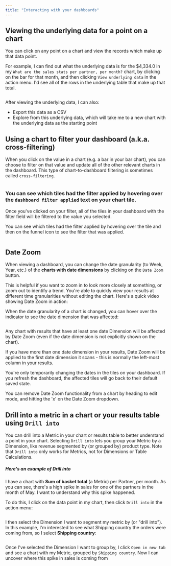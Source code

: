 ```yaml
---
title: "Interacting with your dashboards"
---
```


## Viewing the underlying data for a point on a chart

You can click on any point on a chart and view the records which make up that data point.

For example, I can find out what the underlying data is for the $4,334.0 in my `What are the sales stats per partner, per month?` chart, by clicking on the bar for that month, and then clicking `View underlying data` in the action menu. I'd see all of the rows in the underlying table that make up that total.

<Frame>
  <img src="/images/guides/underlying-chart-data-a0e12f23869f743416d5171473196d4d.png" alt=""/>
</Frame>


After viewing the underlying data, I can also:

* Export this data as a CSV
* Explore from this underlying data, which will take me to a new chart with the underlying data as the starting point

## Using a chart to filter your dashboard (a.k.a. cross-filtering)

When you click on the value in a chart (e.g. a bar in your bar chart), you can choose to filter on that value and update all of the other relevant charts in the dashboard. This type of chart-to-dashboard filtering is sometimes called `cross-filtering`.

<Frame>
  <img src="/images/guides/cross-filtering-63382ed7d03de05338666c7b353b8c59.png" alt=""/>
</Frame>


### You can see which tiles had the filter applied by hovering over the `dashboard filter applied` text on your chart tile.

Once you've clicked on your filter, all of the tiles in your dashboard with the filter field will be filtered to the value you selected.

You can see which tiles had the filter applied by hovering over the tile and then on the funnel icon to see the filter that was applied.

<Frame>
  <img src="/images/guides/cross-filtering-applied-3784a45b68d700615160e8999462d1bf.png" alt=""/>
</Frame>

## Date Zoom

When viewing a dashboard, you can change the date granularity (to Week, Year, etc.) of the **charts with date dimensions** by clicking on the `Date Zoom` button.

This is helpful if you want to zoom in to look more closely at something, or zoom out to identify a trend. You're able to quickly view your results at different time granularities without editing the chart. Here's a quick video showing Date Zoom in action:

When the date granularity of a chart is changed, you can hover over the indicator to see the date dimension that was affected:

<Frame>
  <img src="/images/guides/date-zoom-indicator-efc634fefc0859b699aaa57eeb007978.png" alt=""/>
</Frame>


Any chart with results that have at least one date Dimension will be affected by Date Zoom (even if the date dimension is not explicitly shown on the chart).

<Info>

If you have more than one date dimension in your results, Date Zoom will be applied to the first date dimension it scans - this is normally the left-most column in your results.
</Info>

You're only temporarily changing the dates in the tiles on your dashboard. If you refresh the dashboard, the affected tiles will go back to their default saved state.

You can remove Date Zoom functionality from a chart by heading to edit mode, and hitting the 'x' on the Date Zoom dropdown.

## Drill into a metric in a chart or your results table using `Drill into`

You can drill into a Metric in your chart or results table to better understand a point in your chart. Selecting `Drill into` lets you group your Metric by a Dimension, like revenue segmented by (or grouped by) product type. Note that `Drill into` only works for Metrics, not for Dimensions or Table Calculations.

##### Here's an example of Drill into

I have a chart with **Sum of basket total** (a Metric) per Partner, per month. As you can see, there's a high spike in sales for one of the partners in the month of May. I want to understand why this spike happened.

To do this, I click on the data point in my chart, then click `Drill into` in the action menu:

<Frame>
  <img src="/images/guides/drill-into-dashboard-chart-004fed51a421665d0117c29ae4c6fe21.png" alt=""/>
</Frame>


I then select the Dimension I want to segment my metric by (or "drill into"). In this example, I'm interested to see what Shipping country the orders were coming from, so I select **Shipping country**:

<Frame>
  <img src="/images/guides/drill-into-modal-007439f50eddd908ece58e2fb553a737.png" alt=""/>
</Frame>


Once I've selected the Dimension I want to group by, I click `Open in new tab` and see a chart with my Metric, grouped by `Shipping country`. Now I can uncover where this spike in sales is coming from <Icon icon="eyes" iconType="solid"/>

<Frame>
  <img src="/images/guides/drill-into-result-day-eeb57dc6490792f406ae2d218e172706.png" alt=""/>
</Frame>


